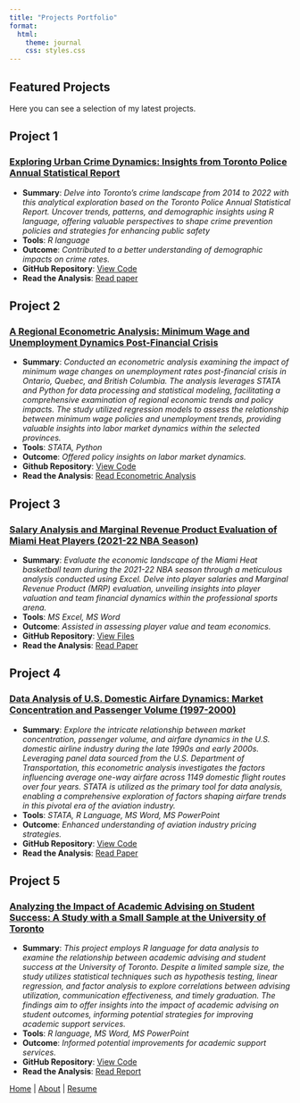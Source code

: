 ```yaml
---
title: "Projects Portfolio"
format: 
  html:
    theme: journal
    css: styles.css
---
```


## Featured Projects

Here you can see a selection of my latest projects.

## Project 1

### <a href="https://github.com/Yusuf365/Victim_Crime_data_analysis.git"> Exploring Urban Crime Dynamics: Insights from Toronto Police Annual Statistical Report </a>

* **Summary**: *Delve into Toronto's crime landscape from 2014 to 2022 with this analytical exploration based on the Toronto Police Annual Statistical Report. Uncover trends, patterns, and demographic insights using R language, offering valuable perspectives to shape crime prevention policies and strategies for enhancing public safety*
* **Tools**: *R language*
* **Outcome**: *Contributed to a better understanding of demographic impacts on crime rates.*
* **GitHub Repository**: [View Code](https://github.com/Yusuf365/Victim_Crime_data_analysis.git)
* **Read the Analysis**: [Read paper](https://github.com/Yusuf365/Victim_Crime_data_analysis/blob/6687795ff467b32f661bcaba9685239f97ea24a3/outputs/paper/paper.pdf)


## Project 2

### <a href="https://github.com/Yusuf365/My-Portfolio.github.io/tree/dca3168754a397dd1e3db9d59ab1c14f3cbce691/Project%201/"> A Regional Econometric Analysis:  Minimum Wage and Unemployment Dynamics Post-Financial Crisis</a>
* **Summary**: *Conducted an econometric analysis examining the impact of minimum wage changes on unemployment rates post-financial crisis in Ontario, Quebec, and British Columbia. The analysis leverages STATA and Python for data processing and statistical modeling, facilitating a comprehensive examination of regional economic trends and policy impacts. The study utilized regression models to assess the relationship between minimum wage policies and unemployment trends, providing valuable insights into labor market dynamics within the selected provinces.*
* **Tools**: *STATA, Python*
* **Outcome**: *Offered policy insights on labor market dynamics.*
* **Github Repository**: [View Code](https://github.com/Yusuf365/My-Portfolio.github.io/tree/dca3168754a397dd1e3db9d59ab1c14f3cbce691/Project%201)
* **Read the Analysis**: [Read Econometric Analysis](https://github.com/Yusuf365/My-Portfolio.github.io/blob/dca3168754a397dd1e3db9d59ab1c14f3cbce691/Project%201/A%20Regional%20Econometric%20Analysis%20%20Minimum%20Wage%20and%20Unemployment%20Dynamics%20Post-Financial%20Crisis.pdf)



## Project 3

### <a href="https://github.com/Yusuf365/My-Portfolio.github.io/tree/dca3168754a397dd1e3db9d59ab1c14f3cbce691/Project%202/"> Salary Analysis and Marginal Revenue Product Evaluation of Miami Heat Players (2021-22 NBA Season)</a>
* **Summary**: *Evaluate the economic landscape of the Miami Heat basketball team during the 2021-22 NBA season through a meticulous analysis conducted using Excel. Delve into player salaries and Marginal Revenue Product (MRP) evaluation, unveiling insights into player valuation and team financial dynamics within the professional sports arena.*
* **Tools**: *MS Excel, MS Word*
* **Outcome**: *Assisted in assessing player value and team economics.*
* **GitHub Repository**: [View Files](https://github.com/Yusuf365/My-Portfolio.github.io/tree/dca3168754a397dd1e3db9d59ab1c14f3cbce691/Project%202)
* **Read the Analysis**: [Read Paper](https://github.com/Yusuf365/My-Portfolio.github.io/blob/dca3168754a397dd1e3db9d59ab1c14f3cbce691/Project%202/Salary%20Analysis%20and%20Marginal%20Revenue%20Product%20Evaluation%20of%20Miami%20Heat%20Players%20(2021-22%20NBA%20Season).pdf)

## Project 4

### <a href="https://github.com/Yusuf365/My-Portfolio.github.io/tree/dca3168754a397dd1e3db9d59ab1c14f3cbce691/Project%203/"> Data Analysis of U.S. Domestic Airfare Dynamics: Market Concentration and Passenger Volume (1997-2000)</a>
* **Summary**: *Explore the intricate relationship between market concentration, passenger volume, and airfare dynamics in the U.S. domestic airline industry during the late 1990s and early 2000s. Leveraging panel data sourced from the U.S. Department of Transportation, this econometric analysis investigates the factors influencing average one-way airfare across 1149 domestic flight routes over four years. STATA is utilized as the primary tool for data analysis, enabling a comprehensive exploration of factors shaping airfare trends in this pivotal era of the aviation industry.*
* **Tools**: *STATA, R Language, MS Word, MS PowerPoint*
* **Outcome**: *Enhanced understanding of aviation industry pricing strategies.*
* **GitHub Repository**: [View Code](https://github.com/Yusuf365/My-Portfolio.github.io/tree/dca3168754a397dd1e3db9d59ab1c14f3cbce691/Project%203)
* **Read the Analysis**: [Read Paper](https://github.com/Yusuf365/My-Portfolio.github.io/blob/dca3168754a397dd1e3db9d59ab1c14f3cbce691/Project%203/Data%20Analysis%20of%20U.S.%20Domestic%20Airfare%20Dynamics%20Market%20Concentration%20and%20Passenger%20Volume%20(1997-2000).pdf)


## Project 5


### <a href="https://github.com/Yusuf365/My-Portfolio.github.io/tree/3e913af6790652dc3fd10858a049aa2b0b77ae1f/Project%204/"> Analyzing the Impact of Academic Advising on Student Success: A Study with a Small Sample at the University of Toronto </a>

* **Summary**: *This project employs R language for data analysis to examine the relationship between academic advising and student success at the University of Toronto. Despite a limited sample size, the study utilizes statistical techniques such as hypothesis testing, linear regression, and factor analysis to explore correlations between advising utilization, communication effectiveness, and timely graduation. The findings aim to offer insights into the impact of academic advising on student outcomes, informing potential strategies for improving academic support services.*
* **Tools**: *R language, MS Word, MS PowerPoint*
* **Outcome**: *Informed potential improvements for academic support services.*
* **GitHub Repository**: [View Code](https://github.com/Yusuf365/My-Portfolio.github.io/tree/3e913af6790652dc3fd10858a049aa2b0b77ae1f/Project%204)
* **Read the Analysis**: [Read Report](https://github.com/Yusuf365/My-Portfolio.github.io/tree/3e913af6790652dc3fd10858a049aa2b0b77ae1f/Project%204)







[Home](index.html) | [About](about.html) | [Resume](MohammedYusufShaikh_Resume_P.pdf)

